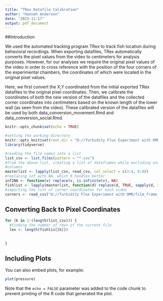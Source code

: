 ```yaml
---
title: "TRex Datafile Calibration"
author: "Hannah Anderson"
date: "2023-11-17"
output: pdf_document
---
```


##Introduction

We used the automated tracking program TRex to track fish location during
behavioral recordings. When exporting datafiles, TRex automatically converts the
pixel values from the video to centimeters for analysis purposes. However,
for our analyses we require the original pixel values of the video in order to
cross reference with the position of the four corners of the experimental
chambers, the coordinates of which were located in the original pixel values.

Here, we first convert the X,Y coordinated from the initial exported TRex
datafiles to the original pixel coordinates. Then, we calibrate the coordinates
of both the new version of the datafiles and the collected corner coordinates
into centimeters based on the known length of the lower wall (as seen from the
video). These calibrated version of the datafiles will be used by both
data_conversion_movement.Rmd and data_conversion_social.Rmd.

```r
knitr::opts_chunk$set(echo = TRUE)

#setting the working directory
knitr::opts_knit$set(root.dir = "D://Turbidity Flux Experiment with OMR/CSV_datafiles")
library(tidyverse)
```

```r
#reading the file names into a list
list_csv <- list.files(pattern = "*.csv")
#from the above list, creating a list of dataframes while excluding unused
#columns
masterlist <- lapply(list_csv, read_csv, col_select = c(3:4, 6:8))
#replacing inf with NA, which R handles better
inf2NA <- function(v) replace(v, is.infinite(v), NA)
fishlist <- lapply(masterlist, function(d) replace(d, TRUE, sapply(d, inf2NA)))
#importing the list of corner coordinates for each video
corners <- read_csv("D://Turbidity Flux Experiment with OMR/film_frame_coordinates.csv")
```

## Converting Back to Pixel Coordinates

```r
for (k in 1:(length(list_csv))) {
  #finding the number of rows of the current file
  len <- length(fishlis[[k]])
  
  
}
```

## Including Plots

You can also embed plots, for example:

```r
plot(pressure)
```

Note that the `echo = FALSE` parameter was added to the code chunk to prevent printing of the R code that generated the plot.
